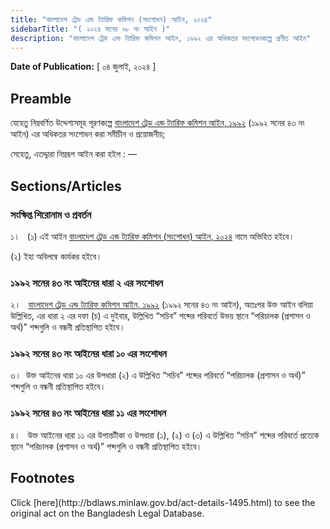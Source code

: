 ```yaml
---
title: "বাংলাদেশ ট্রেড এন্ড ট্যারিফ কমিশন (সংশোধন) আইন, ২০২৪"
sidebarTitle: "( ২০২৪ সনের ০৮ নং আইন )"
description: "বাংলাদেশ ট্রেড এন্ড ট্যারিফ কমিশন আইন, ১৯৯২ এর অধিকতর সংশোধনকল্পে প্রণীত আইন"
---
```


**Date of Publication:** [ ০৪ জুলাই, ২০২৪ ]

## Preamble

যেহেতু নিম্নবর্ণিত উদ্দেশ্যসমূহ পূরণকল্পে [বাংলাদেশ ট্রেড এন্ড ট্যারিফ কমিশন আইন, ১৯৯২](/laws/act-772 "বাংলাদেশ ট্রেড এন্ড ট্যারিফ কমিশন আইন, ১৯৯২") (১৯৯২ সনের ৪৩ নং আইন) এর অধিকতর সংশোধন করা সমীচীন ও প্রয়োজনীয়;

সেহেতু, এতদ্দ্বারা নিম্নরূপ আইন করা হইল : —

## Sections/Articles

### সংক্ষিপ্ত শিরোনাম ও প্রবর্তন

১।   (১) এই আইন [বাংলাদেশ ট্রেড এন্ড ট্যারিফ কমিশন (সংশোধন) আইন, ২০২৪](/laws/act-1495 "বাংলাদেশ ট্রেড এন্ড ট্যারিফ কমিশন (সংশোধন) আইন, ২০২৪") নামে অভিহিত হইবে।

(২) ইহা অবিলম্বে কার্যকর হইবে।

### ১৯৯২ সনের ৪৩ নং আইনের ধারা ২ এর সংশোধন

২।   [বাংলাদেশ ট্রেড এন্ড ট্যারিফ কমিশন আইন, ১৯৯২](/laws/act-772 "বাংলাদেশ ট্রেড এন্ড ট্যারিফ কমিশন আইন, ১৯৯২") (১৯৯২ সনের ৪৩ নং আইন), অতঃপর উক্ত আইন বলিয়া উল্লিখিত, এর ধারা ২ এর দফা (চ) এ দুইবার, উল্লিখিত “সচিব” শব্দের পরিবর্তে উভয় স্থানে “পরিচালক (প্রশাসন ও অর্থ)” শব্দগুলি ও বন্ধনী প্রতিস্থাপিত হইবে।

### ১৯৯২ সনের ৪৩ নং আইনের ধারা ১০ এর সংশোধন

৩।  উক্ত আইনের ধারা ১০ এর উপধারা (২) এ উল্লিখিত “সচিব” শব্দের পরিবর্তে “পরিচালক (প্রশাসন ও অর্থ)” শব্দগুলি ও বন্ধনী প্রতিস্থাপিত হইবে।

### ১৯৯২ সনের ৪৩ নং আইনের ধারা ১১ এর সংশোধন

৪।   উক্ত আইনের ধারা ১১ এর উপান্তটীকা ও উপধারা (১), (২) ও (৩) এ উল্লিখিত “সচিব” শব্দের পরিবর্তে প্রত্যেক স্থানে “পরিচালক (প্রশাসন ও অর্থ)” শব্দগুলি ও বন্ধনী প্রতিস্থাপিত হইবে।

## Footnotes

<Note>
  Click [here](http://bdlaws.minlaw.gov.bd/act-details-1495.html) to see the original act on the Bangladesh Legal Database.
</Note>
